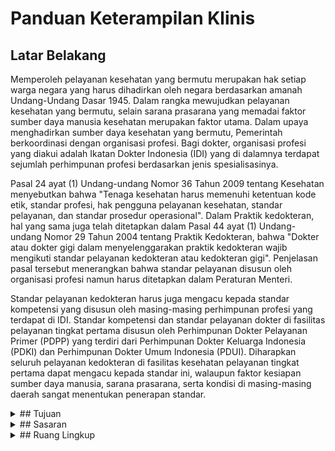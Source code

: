 
# Panduan Keterampilan Klinis
 
## Latar Belakang

Memperoleh pelayanan kesehatan yang bermutu merupakan hak setiap warga negara yang harus dihadirkan oleh negara berdasarkan amanah Undang-Undang Dasar 1945. Dalam rangka mewujudkan pelayanan kesehatan yang bermutu, selain sarana prasarana yang memadai faktor sumber daya manusia kesehatan merupakan faktor utama. Dalam upaya menghadirkan sumber daya kesehatan yang bermutu, Pemerintah berkoordinasi dengan organisasi profesi. Bagi dokter, organisasi profesi yang diakui adalah Ikatan Dokter Indonesia (IDI) yang di dalamnya terdapat sejumlah perhimpunan profesi berdasarkan jenis spesialisasinya.

Pasal 24 ayat (1) Undang-undang Nomor 36 Tahun 2009 tentang Kesehatan menyebutkan bahwa "Tenaga kesehatan harus memenuhi ketentuan kode etik, standar profesi, hak pengguna pelayanan kesehatan, standar pelayanan, dan standar prosedur operasional". Dalam Praktik kedokteran, hal yang sama juga telah ditetapkan dalam Pasal 44 ayat (1) Undang-undang Nomor 29 Tahun 2004 tentang Praktik Kedokteran, bahwa "Dokter atau dokter gigi dalam menyelenggarakan praktik kedokteran wajib mengikuti standar pelayanan kedokteran atau kedokteran gigi". Penjelasan pasal tersebut menerangkan bahwa standar pelayanan disusun oleh organisasi profesi namun harus ditetapkan dalam Peraturan Menteri.

Standar pelayanan kedokteran harus juga mengacu kepada standar kompetensi yang disusun oleh masing-masing perhimpunan profesi yang terdapat di IDI. Standar kompetensi dan standar pelayanan dokter di fasilitas pelayanan tingkat pertama disusun oleh Perhimpunan Dokter Pelayanan Primer (PDPP) yang terdiri dari Perhimpunan Dokter Keluarga Indonesia (PDKI) dan Perhimpunan Dokter Umum Indonesia (PDUI). Diharapkan seluruh pelayanan kedokteran di fasilitas kesehatan pelayanan tingkat pertama dapat mengacu kepada standar ini, walaupun faktor kesiapan sumber daya manusia, sarana prasarana, serta kondisi di masing-masing daerah sangat menentukan penerapan standar.

<details>
  <summary>
  ## Tujuan
  </summary>
  
  Buku panduan keterampilan klinis dokter di fasilitas pelayanan kesehatan tingkat pertama bertujuan untuk menjadi acuan dalam melakukan keterampilan klinis yang terstandar sesuai kompetensi dokter, sehingga kualitas pelayanan kedokteran yang diberikan dapat meningkat.
</details>

<details>
  <summary>
  ## Sasaran
  </summary>
  
  Sasaran buku Panduan Keterampilan Klinik di fasilitas pelayanan kesehatan tingkat pertama adalah seluruh dokter yang memberikan pelayanan kesehatan di tingkat pertama. Fasilitas pelayanan kesehatan tidak terbatas pada fasilitas pelayanan kesehatan milik Pemerintah, Pemerintah Daerah, namun diterapkan juga pada fasilitas pelayanan kesehatan milik swasta.
</details>

<details>
  <summary>
  ## Ruang Lingkup
  </summary>
  
  Dalam penerapan Panduan Keterampilan Klinis dokter di fasilitas pelayanan  kesehatan  tingkat  pertama  sebagai  bagian  dari  standar pelayanan, diharapkan peran serta aktif seluruh pemangku kebijakan kesehatan untuk membina dan mengawasi penerapan standar pelayanan yang baik guna mewujudkan mutu pelayanan yang terbaik bagi masyarakat. Adapun pemangku kebijakan kesehatan yang berperan dalam penerapan standar pelayanan ini adalah:
  
  1. Kementerian Kesehatan, sebagai regulator di sektor kesehatan. Mengeluarkan kebijakan nasional dan peraturan terkait guna mendukung penerapan pelayanan sesuai standar. Selain dari itu, dengan upaya pemerataan fasilitas pelayanan kesehatan dan kualitas pelayanan, diharapkan standar ini dapat diterapkan di seluruh Indonesia.
  
  2. Ikatan Dokter Indonesia, sebagai satu-satunya organisasi profesi dokter, termasuk di dalamnya peranan IDI Cabang dan IDI Wilayah, serta perhimpunan dokter layanan primer dan spesialis terkait. Pembinaan dan pengawasan dalam aspek profesi termasuk di dalamnya standar etik menjadi ujung tombak penerapan standar yang terbaik.
  
  3. Dinas Kesehatan Provinsi maupun Dinas Kesehatan Kabupaten/Kota, sebagai penanggungjawab urusan kesehatan pada tingkat daerah.
  
  4. Organisasi profesi kesehatan lainnya seperti Persatuan Dokter Gigi Indonesia (PDGI), Persatuan Perawat Nasional Indonesia (PPNI), Ikatan Bidan Indonesia (IBI), Ikatan Apoteker Indonesia (IAI), Ikatan Ahli Kesehatan Masyarakat Indonesia (IAKMI) serta organisasi profesi kesehatan lainnya. Keberadaan tenaga kesehatan lain sangat mendukung terwujudnya pelayanan kesehatan terpadu.
  
  Sinergisitas seluruh stakeholder kesehatan menjadi kunci keberhasilan penerapan Panduan Keterampilan Klinik Dokter di fasilitas pelayanan kesehatan tingkat pertama.
</details>


<DocCardList/>

